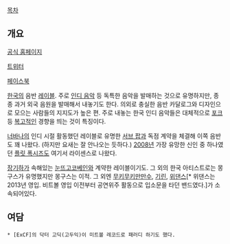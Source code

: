 [[목차]]

== 개요 ==

[http://beatballrecords.com/ 공식 홈페이지] 

[https://twitter.com/beatball_music 트위터]

[https://www.facebook.com/Beatball 페이스북]

[[한국]]의 음반 [[레이블]]. 주로 [[인디 음악]] 등 독특한 음악을 발매하는 것으로 유명하지만, 종종 과거 외국 음원을 발매해서 내놓기도 한다. 의외로 충실한 음반 카달로그와 디자인으로 모으는 사람들의 지지도가 높은 편. 주로 내놓는 한국 인디 음악들은 대체적으로 [[포크]] 등 [[복고]]적인 경향을 띄는 것이 특징이다.

[[너바나]]의 인디 시절 활동했던 레이블로 유명한 [[서브 팝]]과 독점 계약을 체결해 이쪽 음반도 꽤 나왔다. (하지만 요새는 잘 안나오는 듯하다.) [[2008년]] 가장 유망한 신인 중 하나였던 [[플릿 폭시즈]]도 여기서 라이센스로 나왔다.

[[장기하]]가 속해있는 [[눈뜨고코베인]]와 계약한 레이블이기도. 그 외의 한국 아티스트로는 몽구스가 유명했지만 몽구스는 이적. 그 외엔 [[무키무키만만수]], [[기린]], [[위댄스]][* 위댄스는 2013년 영입. 비트볼 영입 이전부터 공연위주 활동으로 입소문을 타던 밴드였다.]가 소속되어있다.

== 여담 ==

 * [ExCF]의 닥터 고딕(고두익)이 미트볼 레코드로 패러디 하기도 했다.
